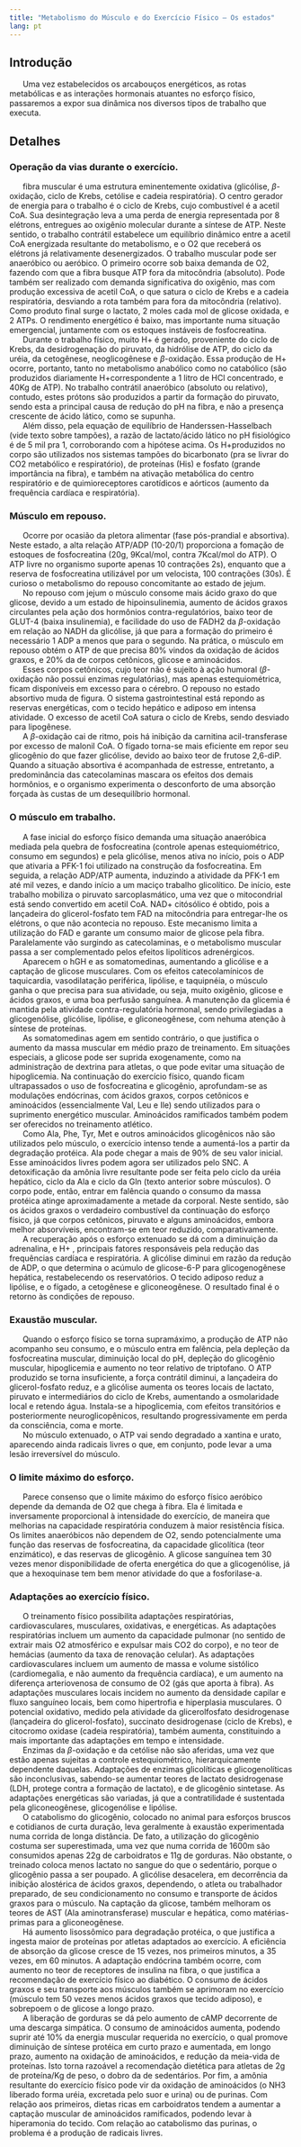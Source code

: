 ```yaml
---
title: "Metabolismo do Músculo e do Exercício Físico – Os estados"
lang: pt
---
```



```{=html}
<script async src="https://www.googletagmanager.com/gtag/js?id=G-S1L73VGCG5"></script>
```
```{=html}
<script>
  window.dataLayer = window.dataLayer || [];
  function gtag(){dataLayer.push(arguments);}
  gtag('js', new Date());

  gtag('config', 'G-S1L73VGCG5');
</script>
```



## Introdução

|       Uma vez estabelecidos os arcabouços energéticos, as rotas metabólicas e as interações hormonais atuantes no esforço físico, passaremos a expor sua dinâmica nos diversos tipos de trabalho que executa.

## Detalhes

### Operação da vias durante o exercício. 

|       fibra muscular é uma estrutura eminentemente oxidativa (glicólise, $\beta$-oxidação, ciclo de Krebs, cetólise e cadeia respiratória). O centro gerador de energia para o trabalho é o ciclo de Krebs, cujo combustível é a acetil CoA. Sua desintegração leva a uma perda de energia representada por  8 elétrons, entregues ao oxigênio molecular durante a síntese de ATP. Neste sentido, o trabalho contrátil estabelece um equilíbrio dinâmico entre a acetil CoA energizada resultante do metabolismo, e o O2 que receberá os elétrons já relativamente desenergizados. O trabalho muscular pode ser anaeróbico ou aeróbico. O primeiro ocorre sob baixa demanda de O2, fazendo com que a fibra busque ATP fora da mitocôndria (absoluto). Pode também ser realizado com demanda significativa do oxigênio, mas com produção excessiva de acetil CoA, o que satura o ciclo de Krebs e a cadeia respiratória, desviando a rota também para fora da mitocôndria (relativo). Como produto final surge o lactato, 2 moles cada mol de glicose oxidada, e 2 ATPs. O rendimento energético é baixo, mas importante numa situação emergencial, juntamente com os estoques instáveis de fosfocreatina. 

|       Durante o trabalho físico, muito H+ é gerado, proveniente do ciclo de Krebs, da desidrogenação do piruvato, da hidrólise de ATP, do ciclo da uréia, da cetogênese, neoglicogênese e $\beta$-oxidação. Essa produção de H+ ocorre, portanto, tanto no metabolismo anabólico como no catabólico (são produzidos diariamente H+correspondente a 1 litro de HCl concentrado, e 40Kg de ATP). No trabalho contrátil anaeróbico (absoluto ou relativo), contudo, estes prótons são produzidos a partir da formação do piruvato, sendo esta a principal causa de redução do pH na fibra, e não a presença crescente de ácido lático, como se supunha. 

|       Além disso, pela equação de equilíbrio de Handerssen-Hasselbach (vide texto sobre tampões), a razão de lactato/ácido lático no pH fisiológico é de 5 mil pra 1, corroborando com a hipótese acima. Os H+produzidos no corpo são utilizados nos sistemas tampões do bicarbonato (pra se livrar do CO2 metabólico e respiratório), de proteínas (His) e fosfato (grande importância na fibra), e também na ativação metabólica do centro respiratório e de quimioreceptores carotídicos e aórticos (aumento da frequência cardíaca e respiratória).

###  Músculo em repouso. 

|       Ocorre por ocasião da pletora alimentar (fase pós-prandial e absortiva). Neste estado, a alta relação ATP/ADP (10-20/1) proporciona a fomação de estoques de fosfocreatina (20g, 9Kcal/mol, contra  7Kcal/mol do ATP). O ATP livre no organismo suporte apenas 10 contrações 2s), enquanto que a reserva de fosfocreatina utilizável por um velocista, 100 contrações (30s). É curioso o metabolismo do repouso concomitante ao estado de jejum. 

|       No repouso com jejum o músculo consome mais ácido graxo do que glicose, devido a um estado de hipoinsulinemia, aumento de ácidos graxos circulantes pela ação dos hormônios contra-regulatórios, baixo teor de GLUT-4 (baixa insulinemia), e facilidade do uso de FADH2 da $\beta$-oxidação em relação ao NADH da glicólise, já que para a formação do primeiro é necessário 1 ADP a menos que para o segundo. Na prática, o músculo em repouso obtém o ATP de que precisa 80% vindos da oxidação de ácidos graxos, e 20% da de corpos cetônicos, glicose e aminoácidos. 

|       Esses corpos cetônicos, cujo teor não é sujeito à ação humoral  ($\beta$-oxidação não possui enzimas regulatórias), mas apenas estequiométrica, ficam disponíveis em excesso para o cérebro. O repouso no estado absortivo muda de figura. O sistema gastrointestinal está repondo as reservas energéticas, com o tecido hepático e adiposo em intensa atividade. O excesso de acetil CoA satura o ciclo de Krebs, sendo desviado para lipogênese. 

|       A $\beta$-oxidação cai de ritmo, pois há inibição da carnitina acil-transferase por excesso de malonil CoA. O fígado torna-se mais eficiente em repor seu glicogênio do que fazer glicólise, devido ao baixo teor de frutose 2,6-diP. Quando a situação absortiva é acompanhada de estresse, entretanto, a predominância das catecolaminas mascara os efeitos dos demais hormônios, e o organismo experimenta o desconforto de uma absorção forçada às custas de um desequilíbrio hormonal.

### O músculo em trabalho. 

|       A fase inicial do esforço físico demanda uma situação anaeróbica mediada pela quebra de fosfocreatina (controle apenas estequiométrico, consumo em segundos) e pela glicólise, menos ativa no início, pois o ADP que ativaria a PFK-1 foi utilizado na construção da fosfocreatina. Em seguida, a relação ADP/ATP aumenta, induzindo a atividade da PFK-1 em até mil vezes, e dando início a um maciço trabalho glicolítico. De início, este trabalho mobiliza o piruvato sarcoplasmático, uma vez que o mitocondrial está sendo convertido em acetil CoA. NAD+ citósólico é obtido, pois a lançadeira do glicerol-fosfato tem FAD na mitocôndria para entregar-lhe os elétrons, o que não acontecia no repouso. Este mecanismo limita a utilização do FAD e garante um consumo maior de glicose pela fibra. Paralelamente vão surgindo as catecolaminas, e o metabolismo muscular passa a ser complementado pelos efeitos lipolíticos adrenérgicos. 

|       Aparecem o hGH e as somatomedinas, aumentando a glicólise e a captação de glicose musculares. Com os efeitos catecolamínicos de taquicardia, vasodilatação periférica, lipólise, e taquipnéia, o músculo ganha o que precisa para sua atividade, ou seja, muito oxigênio, glicose e ácidos graxos, e uma boa perfusão sanguínea. A manutenção da glicemia é mantida pela atividade contra-regulatória hormonal, sendo privilegiadas a glicogenólise, glicólise, lipólise, e gliconeogênese, com nehuma atenção à síntese de proteínas. 

|       As somatomedinas agem em sentido contrário, o que justifica o aumento da massa muscular em médio prazo de treinamento. Em situações especiais, a glicose pode ser suprida exogenamente, como na administração de dextrina para atletas, o que pode evitar uma situação de hipoglicemia. Na continuação do exercício físico, quando ficam ultrapassados o uso de fosfocreatina e glicogênio, aprofundam-se as modulações endócrinas, com ácidos graxos, corpos cetônicos e aminoácidos (essencialmente Val, Leu e Ile) sendo utilizados para o suprimento energético muscular. Aminoácidos ramificados também podem ser oferecidos no treinamento atlético. 

|       Como Ala, Phe, Tyr, Met e outros aminoácidos glicogênicos não são utilizados pelo músculo, o exercício intenso tende a aumentá-los a partir da degradação protéica. Ala pode chegar a mais de 90% de seu valor inicial. Esse aminoácidos livres podem agora ser utilizados pelo SNC. A detoxificação da amônia livre resultante pode ser feita pelo ciclo da uréia hepático, ciclo da Ala e ciclo da Gln (texto anterior sobre músculos). O corpo pode, então, entrar em falência quando o consumo da massa protéica atinge aproximadamente a metade da corporal. Neste sentido, são os ácidos graxos o verdadeiro combustível da continuação do esforço físico, já que corpos cetônicos, piruvato e alguns aminoácidos, embora melhor absorvíveis, encontram-se em teor reduzido, comparativamente. 

|       A recuperação após o esforço extenuado se dá com a diminuição da adrenalina, e H+ , principais fatores responsáveis pela redução das frequências cardíaca e respiratória. A glicólise diminui em razão da redução de ADP, o que determina o acúmulo de glicose-6-P para glicogenogênese hepática, restabelecendo os reservatórios. O tecido adiposo reduz a lipólise, e o fígado, a cetogênese e gliconeogênese. O resultado final é o retorno às condições de repouso. 

### Exaustão muscular. 

|       Quando o esforço físico se torna supramáximo, a produção de ATP não acompanho seu consumo, e o músculo entra em falência, pela depleção da fosfocreatina muscular, diminuição local do pH, depleção do glicogênio muscular, hipoglicemia e aumento no teor relativo de triptofano. O ATP produzido se torna insuficiente, a força contrátil diminui, a lançadeira do glicerol-fosfato reduz, e a glicólise aumenta os teores locais de lactato, piruvato e intermediários do ciclo de Krebs, aumentando a osmolaridade local e retendo água. Instala-se a hipoglicemia, com efeitos transitórios e posteriormente neuroglicopênicos, resultando progressivamente em perda da consciência, coma e morte. 

|       No músculo extenuado, o ATP vai sendo degradado a xantina e urato, aparecendo ainda radicais livres o que, em conjunto, pode levar a uma lesão irreversível do músculo.

### O limite máximo do esforço. 

|       Parece consenso que o limite máximo do esforço físico aeróbico depende da demanda de O2 que chega à fibra. Ela é limitada e inversamente proporcional à intensidade do exercício, de maneira que melhorias na capacidade respiratória conduzem à maior resistência física. Os limites anaeróbicos não dependem de O2, sendo potencialmente uma função das reservas de fosfocreatina, da capacidade glicolítica (teor enzimático), e das reservas de glicogênio. A glicose sanguínea tem 30 vezes menor disponibilidade de oferta energética do que a glicogenólise, já que a hexoquinase tem bem menor atividade do que a fosforilase-a.

### Adaptações ao exercício físico.

|       O treinamento físico possibilita adaptações respiratórias, cardiovasculares, musculares, oxidativas, e energéticas. As adaptações respiratórias incluem um aumento da capacidade pulmonar (no sentido de extrair mais O2 atmosférico e expulsar mais CO2 do corpo), e no teor de hemácias (aumento da taxa de renovação celular). As adaptações cardiovasculares incluem um aumento de massa e volume sistólico (cardiomegalia, e não aumento da frequência cardíaca), e um aumento na diferença arteriovenosa de consumo de O2 (gás que aporta à fibra). As adaptações musculares locais incidem no aumento da densidade capilar e fluxo sanguíneo locais, bem como hipertrofia e hiperplasia musculares. O potencial oxidativo, medido pela atividade da glicerolfosfato desidrogenase (lançadeira do glicerol-fosfato), succinato desidrogenase (ciclo de Krebs), e citocromo oxidase (cadeia respiratória), também aumenta, constituindo a mais importante das adaptações em tempo e intensidade. 

|       Enzimas da $\beta$-oxidação e da cetólise não são aferidas, uma vez que estão apenas sujeitas a controle estequiométrico, hierarquicamente dependente daquelas. Adaptações de enzimas glicolíticas e glicogenolíticas são inconclusivas, sabendo-se aumentar teores de lactato desidrogenase (LDH, protege contra a formação de lactato), e de glicogênio sintetase. As adaptações energéticas são variadas, já que a contratilidade é sustentada pela gliconeogênese, glicogenólise e lipólise. 

|       O catabolismo do glicogênio, colocado no animal para esforços bruscos e cotidianos de curta duração, leva geralmente à exaustão experimentada numa corrida de longa distância. De fato, a utilização do glicogênio costuma ser superestimada, uma vez que numa corrida de 1600m são consumidos apenas 22g de carboidratos e 11g de gorduras. Não obstante, o treinado coloca menos lactato no sangue do que o sedentário, porque o glicogênio passa a ser poupado. A glicólise desacelera, em decorrência da inibição alostérica de ácidos graxos, dependendo, o atleta ou trabalhador preparado, de seu condicionamento no consumo e transporte de ácidos graxos para o músculo. Na captação da glicose, também melhoram os teores de AST (Ala aminotransferase) muscular e hepática, como matérias-primas para a gliconeogênese. 

|       Há aumento lisossômico para degradação protéica, o que justifica a ingesta maior de proteínas por atletas adaptados ao exercício. A eficiência de absorção da glicose cresce de 15 vezes, nos primeiros minutos, a 35 vezes, em 60 minutos. A adaptação endócrina também ocorre, com aumento no teor de receptores de insulina na fibra, o que justifica a recomendação de exercício físico ao diabético. O consumo de ácidos graxos e seu transporte aos músculos também se aprimoram no exercício (músculo tem 50 vezes menos ácidos graxos que tecido adiposo), e sobrepoem o de glicose a longo prazo. 

|       A liberação de gorduras se dá pelo aumento de cAMP decorrente de uma descarga simpática. O consumo de aminoácidos aumenta, podendo suprir até 10% da energia muscular requerida no exercício, o qual promove diminuição de síntese protéica em curto prazo e aumentada, em longo prazo, aumento na oxidação de aminoácidos, e redução da meia-vida de proteínas. Isto torna razoável a recomendação dietética para atletas de 2g de proteína/Kg de peso, o dobro da de sedentários.  Por fim, a amônia resultante do exercício físico pode vir da oxidação de aminoácidos (o NH3 liberado forma uréia, excretada pelo suor e urina) ou de purinas. Com relação aos primeiros, dietas ricas em carboidratos tendem a aumentar a captação muscular de aminoácidos ramificados, podendo levar à hiperamonia do tecido.  Com relação ao catabolismo das purinas, o problema é a produção de radicais livres. 


